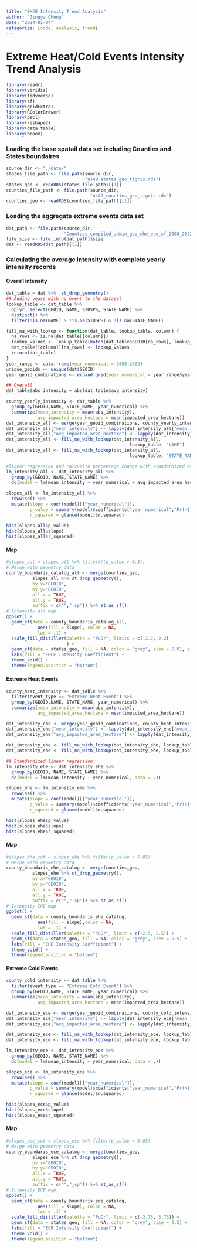 ```yaml
---
title: "EHCE Intensity Trend Analysis"
author: "Jingya Cheng"
date: "2024-01-04"
categories: [code, analysis, trend]
---
```


# Extreme Heat/Cold Events Intensity Trend Analysis

```r
library(readr)
library(viridis)
library(tidyverse)
library(sf)
library(gridExtra)
library(RColorBrewer)
library(pscl)
library(reshape2)
library(data.table)
library(broom)
```

### Loading the base spatail data set including Counties and States boundaires

```r
source_dir <- "./data/"
states_file_path <- file.path(source_dir,
                              "us49_states_geo_tigris.rds")
states_geo <- readRDS(states_file_path)[[1]]
counties_file_path <- file.path(source_dir,
                                "us49_counties_geo_tigris.rds")
counties_geo <- readRDS(counties_file_path)[[1]]
```

### Loading the aggregate extreme events data set

```r
dat_path <- file.path(source_dir,
                      "Counties_compiled_admin_geo_ehe_ece_sf_2008_2022.rds")
file_size <- file.info(dat_path)$size
dat <- readRDS(dat_path)[[1]]
```

### Calculating the average intensity with complete yearly intensity records

#### Overall intensity

```r
dat_table = dat %>%  st_drop_geometry()
## Adding years with no event to the dataset 
lookup_table <- dat_table %>%
  dplyr::select(GEOID, NAME, STUSPS, STATE_NAME) %>%
  distinct() %>%
  filter(!is.na(NAME) & !is.na(STUSPS) & !is.na(STATE_NAME))

fill_na_with_lookup <- function(dat_table, lookup_table, column) {
  na_rows <- is.na(dat_table[[column]])
  lookup_values <- lookup_table[match(dat_table$GEOID[na_rows], lookup_table$GEOID), column]
  dat_table[[column]][na_rows] <- lookup_values
  return(dat_table)
}
year_range <- data.frame(year_numerical = 2008:2022)
unique_geoids <- unique(dat$GEOID)
year_geoid_combinations <- expand.grid(year_numerical = year_range$year_numerical, GEOID = unique_geoids)

## Overall
dat_table$abs_intensity = abs(dat_table$avg_intensity)

county_yearly_intensity <- dat_table %>%
  group_by(GEOID,NAME, STATE_NAME, year_numerical) %>%
  summarize(mean_intensity = mean(abs_intensity),
            avg_impacted_area_hectare = mean(impacted_area_hectare))
dat_intensity_all <- merge(year_geoid_combinations, county_yearly_intensity, by = c("year_numerical", "GEOID"), all = TRUE)
dat_intensity_all["mean_intensity"] <- lapply(dat_intensity_all["mean_intensity"], function(x) ifelse(is.na(x), 0, x))
dat_intensity_all["avg_impacted_area_hectare"] <- lapply(dat_intensity_all["avg_impacted_area_hectare"], function(x) ifelse(is.na(x), 0, x))
dat_intensity_all <- fill_na_with_lookup(dat_intensity_all, 
                                               lookup_table, "NAME")
dat_intensity_all <- fill_na_with_lookup(dat_intensity_all, 
                                               lookup_table, "STATE_NAME")

#linear regression and calcualte percentage change with standardized average intensity 
lm_intensity_all <- dat_intensity_all %>%
  group_by(GEOID, NAME, STATE_NAME) %>%
  do(model = lm(mean_intensity ~ year_numerical + avg_impacted_area_hectare, data = .))

slopes_all <- lm_intensity_all %>%
  rowwise() %>%
  mutate(slope = coef(model)[["year_numerical"]],
         p_value = summary(model)$coefficients["year_numerical","Pr(>|t|)"],
         r_squared = glance(model)$r.squared)

```

```r
hist(slopes_all$p_value)
hist(slopes_all$slope)
hist(slopes_all$r_squared)
```

#### Map

```r
#slopes_cut = slopes_all %>% filter(!(p_value > 0.5))
# Merge with geometry data
county_boundaris_catalog_all <- merge(counties_geo,
          slopes_all %>% st_drop_geometry(),
          by.x="GEOID",
          by.y="GEOID",
          all.x = TRUE,
          all.y = TRUE,
          suffix = c("","_sp")) %>% st_as_sf() 
# Intensity all map
ggplot() +
  geom_sf(data = county_boundaris_catalog_all,
            aes(fill = slope), color = NA,
            lwd = .1) + 
  scale_fill_distiller(palette = "PuOr", limits = c(-2.2, 2.2)
                       ) +
  geom_sf(data = states_geo, fill = NA, color = "grey", size = 0.01, alpha = 0.2) +
  labs(fill = "EHCE Intensity Coefficient") +
  theme_void() + 
  theme(legend.position = "bottom")       
```

#### Extreme Heat Events

```r
county_heat_intensity <- dat_table %>%
  filter(event_type == "Extreme Heat Event") %>%
  group_by(GEOID,NAME, STATE_NAME, year_numerical) %>%
  summarize(mean_intensity = mean(abs_intensity),
            avg_impacted_area_hectare = mean(impacted_area_hectare))

dat_intensity_ehe <- merge(year_geoid_combinations, county_heat_intensity, by = c("year_numerical", "GEOID"), all = TRUE)
dat_intensity_ehe["mean_intensity"] <- lapply(dat_intensity_ehe["mean_intensity"], function(x) ifelse(is.na(x), 0, x))
dat_intensity_ehe["avg_impacted_area_hectare"] <- lapply(dat_intensity_ehe["avg_impacted_area_hectare"], function(x) ifelse(is.na(x), 0, x))

dat_intensity_ehe <- fill_na_with_lookup(dat_intensity_ehe, lookup_table, "NAME")
dat_intensity_ehe <- fill_na_with_lookup(dat_intensity_ehe, lookup_table, "STATE_NAME")

## Standardized linear regression
lm_intensity_ehe <- dat_intensity_ehe %>%
  group_by(GEOID, NAME, STATE_NAME) %>%
  do(model = lm(mean_intensity ~ year_numerical, data = .))

slopes_ehe <- lm_intensity_ehe %>%
  rowwise() %>%
  mutate(slope = coef(model)[["year_numerical"]],
         p_value = summary(model)$coefficients["year_numerical","Pr(>|t|)"],
         r_squared = glance(model)$r.squared)

```

```r
hist(slopes_ehe$p_value)
hist(slopes_ehe$slope)
hist(slopes_ehe$r_squared)
```

#### Map

```r
#slopes_ehe_cut = slopes_ehe %>% filter(p_value < 0.05)
# Merge with geometry data
county_boundaris_ehe_catalog <- merge(counties_geo,
          slopes_ehe %>% st_drop_geometry(),
          by.x="GEOID",
          by.y="GEOID",
          all.x = TRUE,
          all.y = TRUE,
          suffix = c("","_sp")) %>% st_as_sf() 
# Intensity EHE map
ggplot() +
  geom_sf(data = county_boundaris_ehe_catalog,
            aes(fill = slope),color = NA,
            lwd = .1) + 
  scale_fill_distiller(palette = "PuOr", limit = c(-2.5, 2.5)) +
  geom_sf(data = states_geo, fill = NA, color = "grey", size = 0.5) +
  labs(fill = "EHE Intensity Coefficient") +
  theme_void() + 
  theme(legend.position = "bottom")
```

#### Extreme Cold Events

```r
county_cold_intensity <- dat_table %>%
  filter(event_type == "Extreme Cold Event") %>%
  group_by(GEOID,NAME, STATE_NAME, year_numerical) %>%
  summarize(mean_intensity = mean(abs_intensity),
            avg_impacted_area_hectare = mean(impacted_area_hectare))

dat_intensity_ece <- merge(year_geoid_combinations, county_cold_intensity, by = c("year_numerical", "GEOID"), all = TRUE)
dat_intensity_ece["mean_intensity"] <- lapply(dat_intensity_ece["mean_intensity"], function(x) ifelse(is.na(x), 0, x))
dat_intensity_ece["avg_impacted_area_hectare"] <- lapply(dat_intensity_ece["avg_impacted_area_hectare"], function(x) ifelse(is.na(x), 0, x))

dat_intensity_ece <- fill_na_with_lookup(dat_intensity_ece, lookup_table, "NAME")
dat_intensity_ece <- fill_na_with_lookup(dat_intensity_ece, lookup_table, "STATE_NAME")

lm_intensity_ece <- dat_intensity_ece %>%
  group_by(GEOID, NAME, STATE_NAME) %>%
  do(model = lm(mean_intensity ~ year_numerical, data = .))

slopes_ece <- lm_intensity_ece %>%
  rowwise() %>%
  mutate(slope = coef(model)[["year_numerical"]],
         p_value = summary(model)$coefficients["year_numerical","Pr(>|t|)"],
         r_squared = glance(model)$r.squared)

```

```r
hist(slopes_ece$p_value)
hist(slopes_ece$slope)
hist(slopes_ece$r_squared)
```

#### Map

```r
#slopes_ece_cut = slopes_ece %>% filter(p_value < 0.05)
# Merge with geometry data
county_boundaris_ece_catalog <- merge(counties_geo,
          slopes_ece %>% st_drop_geometry(),
          by.x="GEOID",
          by.y="GEOID",
          all.x = TRUE,
          all.y = TRUE,
          suffix = c("","_sp")) %>% st_as_sf() 
# Intensity ECE map
ggplot() +
  geom_sf(data = county_boundaris_ece_catalog,
            aes(fill = slope), color = NA,
            lwd = .1) + 
  scale_fill_distiller(palette = "PuOr", limit = c(-3.75, 3.75)) +
  geom_sf(data = states_geo, fill = NA, color = "grey", size = 0.5) +
  labs(fill = "ECE Intensity Coefficient") +
  theme_void() + 
  theme(legend.position = "bottom")
```
